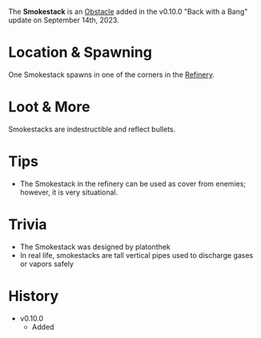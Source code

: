 The **Smokestack** is an [Obstacle](/obstacles) added in the v0.10.0 "Back with a Bang" update on September 14th, 2023.

# Location & Spawning
One Smokestack spawns in one of the corners in the [Refinery](/buildings/refinery).

# Loot & More
Smokestacks are indestructible and reflect bullets.

# Tips
- The Smokestack in the refinery can be used as cover from enemies; however, it is very situational.

# Trivia
- The Smokestack was designed by platonthek
- In real life, smokestacks are tall vertical pipes used to discharge gases or vapors safely

# History
- v0.10.0
    - Added